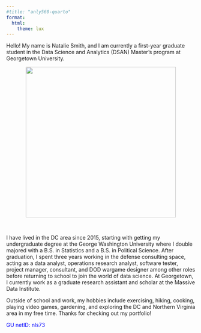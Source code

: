 ```yaml
---
#title: "anly560-quarto"
format: 
  html:
    theme: lux
---
```


Hello! My name is Natalie Smith, and I am currently a first-year graduate student in the Data Science and Analytics (DSAN) Master's program at Georgetown University.

```{=html}
<center><img src="mypicture.png" height="400" width="400"></center>
```
<br>

I have lived in the DC area since 2015, starting with getting my undergraduate degree at the George Washington University where I double majored with a B.S. in Statistics and a B.S. in Political Science. After graduation, I spent three years working in the defense consulting space, acting as a data analyst, operations research analyst, software tester, project manager, consultant, and DOD wargame designer among other roles before returning to school to join the world of data science. At Georgetown, I currently work as a graduate research assistant and scholar at the Massive Data Institute.

Outside of school and work, my hobbies include exercising, hiking, cooking, playing video games, gardening, and exploring the DC and Northern Virginia area in my free time. Thanks for checking out my portfolio!

```{=html}
<p style="color: blue">GU netID: nls73</p>
```

